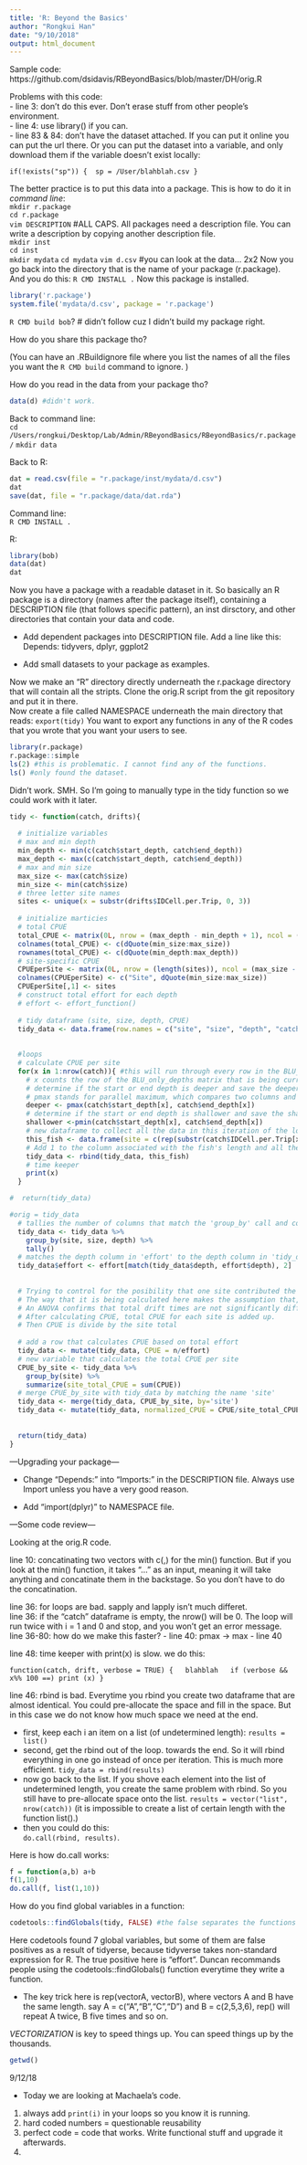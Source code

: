 ```yaml
---
title: 'R: Beyond the Basics'
author: "Rongkui Han"
date: "9/10/2018"
output: html_document
---
```

 
Sample code: https://github.com/dsidavis/RBeyondBasics/blob/master/DH/orig.R    

Problems with this code:   
- line 3: don't do this ever. Don't erase stuff from other people's environment.  
- line 4: use library() if you can.  
- line 83 & 84: don't have the dataset attached. If you can put it online you can put the url there. Or you can put the dataset into a variable, and only download them if the variable doesn't exist locally:

`if(!exists("sp")) {
 sp = /User/blahblah.csv
}`
  
The better practice is to put this data into a package. This is how to do it in *command line*:   
`mkdir r.package`  
`cd r.package`  
`vim DESCRIPTION` #ALL CAPS. All packages need a description file. You can write a description by copying another description file.  
`mkdir inst`   
`cd inst`  
`mkdir mydata`
`cd mydata`
`vim d.csv` #you can look at the data... 2x2
Now you go back into the directory that is the name of your package (r.package). And you do this: 
`R CMD INSTALL .`
Now this package is installed.  

```r
library('r.package')
system.file('mydata/d.csv', package = 'r.package')
```

`R CMD build bob`? # didn't follow cuz I didn't build my package right.  

How do you share this package tho?  

(You can have an .RBuildignore file where you list the names of all the files you want the `R CMD build` command to ignore. )

How do you read in the data from your package tho?  
```r
data(d) #didn't work. 
```

Back to command line:   
`cd /Users/rongkui/Desktop/Lab/Admin/RBeyondBasics/RBeyondBasics/r.package/`
`mkdir data`

Back to R:  
```r
dat = read.csv(file = "r.package/inst/mydata/d.csv")
dat
save(dat, file = "r.package/data/dat.rda")
```

Command line:  
`R CMD INSTALL .`

R:  
```r
library(bob)
data(dat)
dat
```
Now you have a package with a readable dataset in it. So basically an R package is a directory (names after the package itself), containing a DESCRIPTION file (that follows specific pattern), an inst dirsctory, and other directories that contain your data and code.   

- Add dependent packages into DESCRIPTION file. Add a line like this:
Depends: tidyvers, dplyr, ggplot2   

- Add small datasets to your package as examples.  

Now we make an "R" directory directly underneath the r.package directory that will contain all the stripts. Clone the orig.R script from the git repository and put it in there.    
Now create a file called NAMESPACE underneath the main directory that reads:
`export(tidy)`
You want to export any functions in any of the R codes that you wrote that you want your users to see.   

```r
library(r.package)
r.package::simple
ls(2) #this is problematic. I cannot find any of the functions. 
ls() #only found the dataset.  
```

Didn't work. SMH. So I'm going to manually type in the tidy function so we could work with it later. 

```r
tidy <- function(catch, drifts){
  
  # initialize variables
  # max and min depth
  min_depth <- min(c(catch$start_depth, catch$end_depth))
  max_depth <- max(c(catch$start_depth, catch$end_depth))
  # max and min size
  max_size <- max(catch$size)
  min_size <- min(catch$size)
  # three letter site names
  sites <- unique(x = substr(drifts$IDCell.per.Trip, 0, 3))
  
  # initialize marticies
  # total CPUE
  total_CPUE <- matrix(0L, nrow = (max_depth - min_depth + 1), ncol = (max_size - min_size + 1))
  colnames(total_CPUE) <- c(dQuote(min_size:max_size))
  rownames(total_CPUE) <- c(dQuote(min_depth:max_depth))
  # site-specific CPUE
  CPUEperSite <- matrix(0L, nrow = (length(sites)), ncol = (max_size - min_size + 2))
  colnames(CPUEperSite) <- c("Site", dQuote(min_size:max_size))
  CPUEperSite[,1] <- sites
  # construct total effort for each depth
  # effort <- effort_function()
  
  # tidy dataframe (site, size, depth, CPUE)
  tidy_data <- data.frame(row.names = c("site", "size", "depth", "catch"))
  
  
  #loops
  # calculate CPUE per site
  for(x in 1:nrow(catch)){ #this will run through every row in the BLU_only_depths matrix
    # x counts the row of the BLU_only_depths matrix that is being currently worked on
    # determine if the start or end depth is deeper and save the deeper value
    # pmax stands for parallel maximum, which compares two columns and finds the maximum value
    deeper <- pmax(catch$start_depth[x], catch$end_depth[x])
    # determine if the start or end depth is shallower and save the shallower depth
    shallower <-pmin(catch$start_depth[x], catch$end_depth[x])
    # new dataframe to collect all the data in this iteration of the loop
    this_fish <- data.frame(site = c(rep(substr(catch$IDCell.per.Trip[x], 0, 3), times = (deeper - shallower +1))), size = c(rep(catch$size[x], times = (deeper - shallower +1))), depth = c(shallower:deeper), catch = c(rep(1, times = (deeper - shallower +1))))
    # Add 1 to the column associated with the fish's length and all the rows in the range of depths fished for that drift
    tidy_data <- rbind(tidy_data, this_fish)
    # time keeper
    print(x)
  }

#  return(tidy_data)

#orig = tidy_data    
  # tallies the number of columns that match the 'group_by' call and collapses them down to one row
  tidy_data <- tidy_data %>%
    group_by(site, size, depth) %>%
    tally()
  # matches the depth column in 'effort' to the depth column in 'tidy_data' and inputs the associated effort value as a new column in tidy-data
  tidy_data$effort <- effort[match(tidy_data$depth, effort$depth), 2]
  
  
  # Trying to control for the posibility that one site contributed the majority of the CPUE to the grand total, thereby masking the data from the other sites.
  # The way that it is being calculated here makes the assumption that, since they fished the same number of tansects, they fished for the same amount of time at each location
  # An ANOVA confirms that total drift times are not significantly different across sites
  # After calculating CPUE, total CPUE for each site is added up.
  # Then CPUE is divide by the site total
  
  # add a row that calculates CPUE based on total effort
  tidy_data <- mutate(tidy_data, CPUE = n/effort)
  # new variable that calculates the total CPUE per site
  CPUE_by_site <- tidy_data %>%
    group_by(site) %>%
    summarize(site_total_CPUE = sum(CPUE))
  # merge CPUE_by_site with tidy_data by matching the name 'site'
  tidy_data <- merge(tidy_data, CPUE_by_site, by='site')
  tidy_data <- mutate(tidy_data, normalized_CPUE = CPUE/site_total_CPUE)
  
  
  return(tidy_data)
}
```


---Upgrading your package---    

- Change "Depends:" into "Imports:" in the DESCRIPTION file. Always use Import unless you have a very good reason.   

- Add "import(dplyr)" to NAMESPACE file.   

---Some code review---   

Looking at the orig.R code.  

line 10: concatinating two vectors with c(,) for the min() function. But if you look at the min() function, it takes "..." as an input, meaning it will take anything and concatinate them in the backstage. So you don't have to do the concatination.    

line 36: for loops are bad. sapply and lapply isn't much differet.   
line 36: if the "catch" dataframe is empty, the nrow() will be 0. The loop will run twice with i = 1 and 0 and stop, and you won't get an error message.     
line 36-80: how do we make this faster? 
- line 40: pmax -> max
- line 40 

line 48: time keeper with print(x) is slow. we do this:  

`function(catch, drift, verbose = TRUE) {
  blahblah
  if (verbose && x%% 100 ==) print (x)
}`

line 46: rbind is bad. Everytime you rbind you create two dataframe that are almost identical. You could pre-allocate the space and fill in the space. But in this case we do not know how much space we need at the end.

- first, keep each i an item on a list (of undetermined length):
`results = list()`
- second, get the rbind out of the loop. towards the end. So it will rbind everything in one go instead of once per iteration. This is much more efficient. 
`tidy_data = rbind(results)`
- now go back to the list. If you shove each element into the list of undetermined length, you create the same problem with rbind. So you still have to pre-allocate space onto the list. 
`results = vector("list", nrow(catch))` (it is impossible to create a list of certain length with the function list().)
- then you could do this:  
`do.call(rbind, results)`. 

Here is how do.call works:  
```r
f = function(a,b) a+b
f(1,10)
do.call(f, list(1,10))
```

How do you find global variables in a function:  
```r
codetools::findGlobals(tidy, FALSE) #the false separates the functions from the variables. 
```

Here codetools found 7 global variables, but some of them are false positives as a result of tidyerse, because tidyverse takes non-standard expression for R. The true positive here is "effort". Duncan recommands people using the codetools::findGlobals() function everytime they write a function.  

- The key trick here is rep(vectorA, vectorB), where vectors A and B have the same length. say A = c("A","B","C","D") and B = c(2,5,3,6), rep() will repeat A twice, B five times and so on. 

*VECTORIZATION* is key to speed things up. You can speed things up by the thousands.  

```r
getwd()
```


9/12/18

- Today we are looking at Machaela's code.   
1. always add `print(i)` in your loops so you know it is running.   
2. hard coded numbers = questionable reusability  
3. perfect code = code that works. Write functional stuff and upgrade it afterwards.  
4. 



